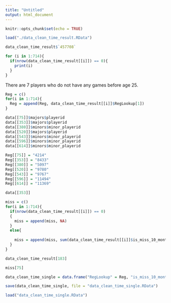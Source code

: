 ---
title: "Untitled"
output: html_document
---

```{r setup, include=FALSE}
knitr::opts_chunk$set(echo = TRUE)
```

```{r}
load("./data_clean_time_result.RData")
```

```{r}
data_clean_time_result$`457708`
```

```{r}
for (i in 1:714){
  if(nrow(data_clean_time_result[[i]]) == 0){
    print(i)
  }
}
```
There are 7 players who do not have any games before age 25. 
```{r}
Reg = c()
for(i in 1:714){
  Reg = append(Reg, data_clean_time_result[[i]]$RegLookup[1])
}
```

```{r}
data[[75]]$majors$playerid
data[[353]]$majors$playerid
data[[380]]$minors$minor_playerid
data[[520]]$majors$playerid
data[[543]]$minors$minor_playerid
data[[596]]$minors$minor_playerid
data[[614]]$minors$minor_playerid
```

```{r}
Reg[[75]] = "4214"
Reg[[353]] = "8433"
Reg[[380]] = "5097"
Reg[[520]] = "9780"
Reg[[543]] = "9767"
Reg[[596]] = "11494"
Reg[[614]] = "11369"
```

```{r}
data[[353]]
```
```{r}
miss = c()
for(i in 1:714){
  if(nrow(data_clean_time_result[[i]]) == 0)
  {
    miss = append(miss, NA)
  }
  else{
    
    miss = append(miss, sum(data_clean_time_result[[i]]$is_miss_10_months) > 0)
  }
}
```

```{r}
data_clean_time_result[183]
```
```{r}
miss[75]
```

```{r}
data_clean_time_single = data.frame("RegLookup" = Reg, "is_miss_10_months" = miss)
```

```{r}
save(data_clean_time_single, file = "data_clean_time_single.RData")
```

```{r}
load("data_clean_time_single.RData")
```

